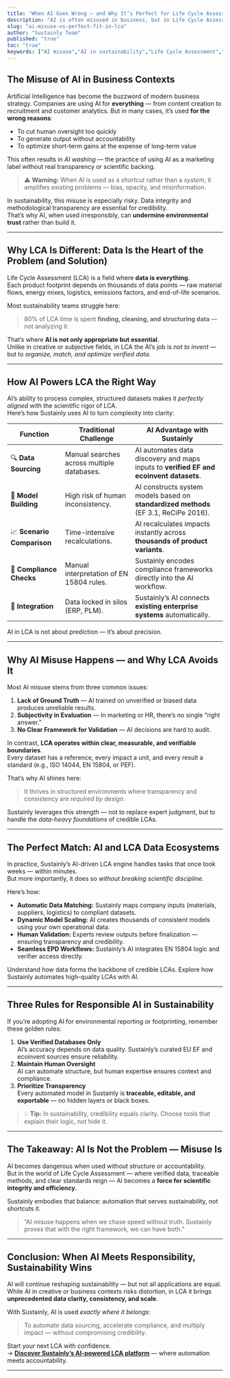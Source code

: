 ```yaml
---
title: "When AI Goes Wrong — and Why It’s Perfect for Life Cycle Assessment (LCA)"
description: "AI is often misused in business, but in Life Cycle Assessment (LCA), its data-handling power makes it a game-changer for sustainable decision-making."
slug: "ai-misuse-vs-perfect-fit-in-lca"
author: "Sustainly Team"
published: "true"
toc: "true"
keywords: ["AI misuse","AI in sustainability","Life Cycle Assessment","automated LCA","data sourcing","Sustainly","responsible AI","environmental data"]
---
```


## The Misuse of AI in Business Contexts

Artificial Intelligence has become the buzzword of modern business strategy. Companies are using AI for **everything** — from content creation to recruitment and customer analytics. But in many cases, it’s used **for the wrong reasons**:

- To cut human oversight too quickly
- To generate output without accountability
- To optimize short-term gains at the expense of long-term value

This often results in _AI washing_ — the practice of using AI as a marketing label without real transparency or scientific backing.

> ⚠️ **Warning:** When AI is used as a _shortcut_ rather than a _system_, it amplifies existing problems — bias, opacity, and misinformation.

In sustainability, this misuse is especially risky. Data integrity and methodological transparency are essential for credibility.\
That’s why AI, when used irresponsibly, can **undermine environmental trust** rather than build it.

---

## Why LCA Is Different: Data Is the Heart of the Problem (and Solution)

Life Cycle Assessment (LCA) is a field where **data is everything**.\
Each product footprint depends on thousands of data points — raw material flows, energy mixes, logistics, emissions factors, and end-of-life scenarios.

Most sustainability teams struggle here:

> 80% of LCA time is spent **finding, cleaning, and structuring data** — not analyzing it.

That’s where **AI is not only appropriate but essential**.\
Unlike in creative or subjective fields, in LCA the AI’s job is _not to invent_ — but to _organize, match, and optimize verified data_.

---

## How AI Powers LCA the Right Way

AI’s ability to process complex, structured datasets makes it _perfectly aligned_ with the scientific rigor of LCA.\
Here’s how Sustainly uses AI to turn complexity into clarity:

| Function                   | Traditional Challenge                      | AI Advantage with Sustainly                                                            |
| -------------------------- | ------------------------------------------ | -------------------------------------------------------------------------------------- |
| 🔍 **Data Sourcing**       | Manual searches across multiple databases. | AI automates data discovery and maps inputs to **verified EF and ecoinvent datasets**. |
| 🧩 **Model Building**      | High risk of human inconsistency.          | AI constructs system models based on **standardized methods** (EF 3.1, ReCiPe 2016).   |
| 📈 **Scenario Comparison** | Time-intensive recalculations.             | AI recalculates impacts instantly across **thousands of product variants**.            |
| 🧾 **Compliance Checks**   | Manual interpretation of EN 15804 rules.   | Sustainly encodes compliance frameworks directly into the AI workflow.                 |
| 🔗 **Integration**         | Data locked in silos (ERP, PLM).           | Sustainly’s AI connects **existing enterprise systems** automatically.                 |

<Info>
  AI in LCA is not about prediction — it’s about precision.
</Info>

---

## Why AI Misuse Happens — and Why LCA Avoids It

Most AI misuse stems from three common issues:

1. **Lack of Ground Truth** — AI trained on unverified or biased data produces unreliable results.
2. **Subjectivity in Evaluation** — In marketing or HR, there’s no single “right answer.”
3. **No Clear Framework for Validation** — AI decisions are hard to audit.

In contrast, **LCA operates within clear, measurable, and verifiable boundaries**.\
Every dataset has a reference, every impact a unit, and every result a standard (e.g., ISO 14044, EN 15804, or PEF).

That’s why AI shines here:

> It thrives in structured environments where transparency and consistency are _required by design_.

Sustainly leverages this strength — not to replace expert judgment, but to handle the _data-heavy foundations_ of credible LCAs.

---

## The Perfect Match: AI and LCA Data Ecosystems

In practice, Sustainly’s AI-driven LCA engine handles tasks that once took weeks — within minutes.\
But more importantly, it does so _without breaking scientific discipline_.

Here’s how:

- **Automatic Data Matching:** Sustainly maps company inputs (materials, suppliers, logistics) to compliant datasets.
- **Dynamic Model Scaling:** AI creates thousands of consistent models using your own operational data.
- **Human Validation:** Experts review outputs before finalization — ensuring transparency and credibility.
- **Seamless EPD Workflows:** Sustainly’s AI integrates EN 15804 logic and verifier access directly.

<Columns cols={2}>
  <Card title="Learn More" icon="book" href="/lca-fundamentals">
    Understand how data forms the backbone of credible LCAs.
  </Card>
  <Card title="See It in Action" icon="rocket" href="https://www.sustainly.io">
    Explore how Sustainly automates high-quality LCAs with AI.
  </Card>
</Columns>

---

## Three Rules for Responsible AI in Sustainability

If you’re adopting AI for environmental reporting or footprinting, remember these golden rules:

1. **Use Verified Databases Only**\
   AI’s accuracy depends on data quality. Sustainly’s curated EU EF and ecoinvent sources ensure reliability.
2. **Maintain Human Oversight**\
   AI can automate structure, but human expertise ensures context and compliance.
3. **Prioritize Transparency**\
   Every automated model in Sustainly is **traceable, editable, and exportable** — no hidden layers or black boxes.

> 💡 **Tip:** In sustainability, credibility equals clarity. Choose tools that explain their logic, not hide it.

---

## The Takeaway: AI Is Not the Problem — Misuse Is

AI becomes dangerous when used without structure or accountability.\
But in the world of Life Cycle Assessment — where verified data, traceable methods, and clear standards reign — AI becomes a **force for scientific integrity and efficiency**.

Sustainly embodies that balance: automation that serves sustainability, not shortcuts it.

> “AI misuse happens when we chase speed without truth. Sustainly proves that with the right framework, we can have both.”

---

## Conclusion: When AI Meets Responsibility, Sustainability Wins

AI will continue reshaping sustainability — but not all applications are equal.\
While AI in creative or business contexts risks distortion, in LCA it brings **unprecedented data clarity, consistency, and scale**.

With Sustainly, AI is used _exactly where it belongs_:

> To automate data sourcing, accelerate compliance, and multiply impact — without compromising credibility.

Start your next LCA with confidence.\
→ [**Discover Sustainly’s AI-powered LCA platform**](https://www.sustainly.ai) — where automation meets accountability.

---